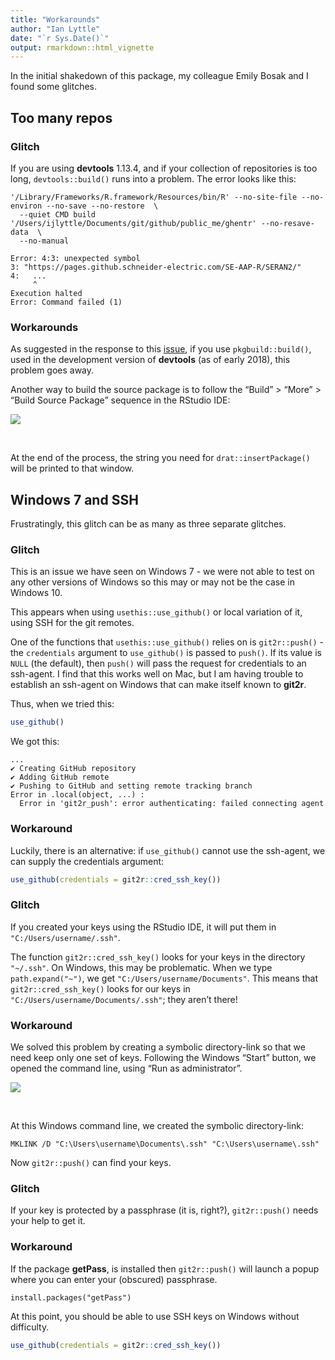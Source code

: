 ```yaml
---
title: "Workarounds"
author: "Ian Lyttle"
date: "`r Sys.Date()`"
output: rmarkdown::html_vignette
---
```


In the initial shakedown of this package, my colleague Emily Bosak and I found some glitches.

## Too many repos

### Glitch

If you are using **devtools** 1.13.4, and if your collection of repositories is too long, `devtools::build()` runs into a problem. The error looks like this:

```
'/Library/Frameworks/R.framework/Resources/bin/R' --no-site-file --no-environ --no-save --no-restore  \
  --quiet CMD build '/Users/ijlyttle/Documents/git/github/public_me/ghentr' --no-resave-data  \
  --no-manual 

Error: 4:3: unexpected symbol
3: "https://pages.github.schneider-electric.com/SE-AAP-R/SERAN2/"
4:   ...
     ^
Execution halted
Error: Command failed (1)
```

### Workarounds

As suggested in the response to this [issue](https://github.com/hadley/devtools/issues/1695), if you use `pkgbuild::build()`, used in the development version of **devtools** (as of early 2018), this problem goes away.

Another way to build the source package is to follow the "Build" > "More"  > "Build Source Package" sequence in the RStudio IDE: 

![](img/workaround_repos.png)

<br>

At the end of the process, the string you need for `drat::insertPackage()` will be printed to that window.

## Windows 7 and SSH

Frustratingly, this glitch can be as many as three separate glitches.

### Glitch

This is an issue we have seen on Windows 7 - we were not able to test on any other versions of Windows so this may or may not be the case in Windows 10.

This appears when using `usethis::use_github()` or local variation of it, using SSH for the git remotes.

One of the functions that `usethis::use_github()` relies on is `git2r::push()` - the `credentials` argument to `use_github()` is passed to `push()`. If its value is `NULL` (the default), then `push()` will pass the request for credentials to an ssh-agent. I find that this works well on Mac, but I am having trouble to establish an ssh-agent on Windows that can make itself known to **git2r**.

Thus, when we tried this:

```R
use_github()
```

We got this:

```
...
✔ Creating GitHub repository
✔ Adding GitHub remote
✔ Pushing to GitHub and setting remote tracking branch
Error in .local(object, ...) : 
  Error in 'git2r_push': error authenticating: failed connecting agent
```

### Workaround
 
Luckily, there is an alternative: if `use_github()` cannot use the ssh-agent, we can supply the credentials argument:

```R
use_github(credentials = git2r::cred_ssh_key())
```

### Glitch

If you created your keys using the RStudio IDE, it will put them in `"C:/Users/username/.ssh"`.

The function `git2r::cred_ssh_key()` looks for your keys in the directory `"~/.ssh"`. On Windows, this may be problematic. When we type `path.expand("~")`, we get `"C:/Users/username/Documents"`. This means that `git2r::cred_ssh_key()` looks for our keys in `"C:/Users/username/Documents/.ssh"`; they aren't there!

### Workaround

We solved this problem by creating a symbolic directory-link so that we need keep only one set of keys. Following the Windows "Start" button, we opened the command line, using "Run as administrator".

![](img/workaround_keys_cmd.png)

<br>

At this Windows command line, we created the symbolic directory-link:

```
MKLINK /D "C:\Users\username\Documents\.ssh" "C:\Users\username\.ssh"
```

Now `git2r::push()` can find your keys.

### Glitch

If your key is protected by a passphrase (it is, right?), `git2r::push()` needs your help to get it. 

### Workaround

If the package **getPass**, is installed then `git2r::push()` will launch a popup where you can enter your (obscured) passphrase. 

```
install.packages("getPass")
```

At this point, you should be able to use SSH keys on Windows without difficulty.

```R
use_github(credentials = git2r::cred_ssh_key())
```


